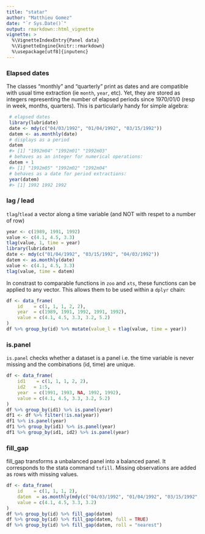 ```yaml
---
title: "statar"
author: "Matthieu Gomez"
date: "`r Sys.Date()`"
output: rmarkdown::html_vignette
vignette: >
  %\VignetteIndexEntry{Panel data}
  %\VignetteEngine{knitr::rmarkdown}
  %\usepackage[utf8]{inputenc}
---
```






### Elapsed dates

The classes "monthly" and "quarterly"  print as dates and are compatible with usual time extraction (ie `month`, `year`, etc). Yet, they are stored as integers representing the number of elapsed periods since 1970/01/0 (resp in week, months, quarters). This is particularly handy for simple algebra:

```R
 # elapsed dates
 library(lubridate)
 date <- mdy(c("04/03/1992", "01/04/1992", "03/15/1992"))  
 datem <- as.monthly(date)
 # displays as a period
 datem
 #> [1] "1992m04" "1992m01" "1992m03"
 # behaves as an integer for numerical operations:
 datem + 1
 #> [1] "1992m05" "1992m02" "1992m04"
 # behaves as a date for period extractions:
 year(datem)
 #> [1] 1992 1992 1992
```


### lag / lead

`tlag`/`tlead` a vector along a time variable (and NOT with respet to a number of row)

```R
year <- c(1989, 1991, 1992)
value <- c(4.1, 4.5, 3.3)
tlag(value, 1, time = year)
library(lubridate)
date <- mdy(c("01/04/1992", "03/15/1992", "04/03/1992"))
datem <- as.monthly(date)
value <- c(4.1, 4.5, 3.3)
tlag(value, time = datem) 
```


In constrast to comparable functions in `zoo` and `xts`, these functions can be applied to any vector. This allows them to be used within  a `dplyr` chain:


```R
df <- data_frame(
    id    = c(1, 1, 1, 2, 2),
    year  = c(1989, 1991, 1992, 1991, 1992),
    value = c(4.1, 4.5, 3.3, 3.2, 5.2)
)
df %>% group_by(id) %>% mutate(value_l = tlag(value, time = year))
```

### is.panel
`is.panel` checks whether a dataset is a panel i.e. the  time variable is never missing and the combinations (id, time) are unique.

```R
df <- data_frame(
    id1    = c(1, 1, 1, 2, 2),
    id2   = 1:5,
    year  = c(1991, 1993, NA, 1992, 1992),
    value = c(4.1, 4.5, 3.3, 3.2, 5.2)
)
df %>% group_by(id1) %>% is.panel(year)
df1 <- df %>% filter(!is.na(year))
df1 %>% is.panel(year)
df1 %>% group_by(id1) %>% is.panel(year)
df1 %>% group_by(id1, id2) %>% is.panel(year)
```



### fill_gap
fill_gap transforms a unbalanced panel into a balanced panel.  It corresponds to the stata command `tsfill`. Missing observations are added as rows with missing values.
```R
df <- data_frame(
    id    = c(1, 1, 1, 2),
    datem  = as.monthly(mdy(c("04/03/1992", "01/04/1992", "03/15/1992", "05/11/1992"))),
    value = c(4.1, 4.5, 3.3, 3.2)
)
df %>% group_by(id) %>% fill_gap(datem)
df %>% group_by(id) %>% fill_gap(datem, full = TRUE)
df %>% group_by(id) %>% fill_gap(datem, roll = "nearest")
```





